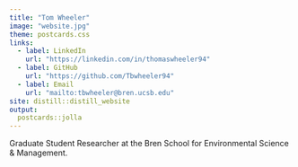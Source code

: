```yaml
---
title: "Tom Wheeler"
image: "website.jpg"
theme: postcards.css
links:
  - label: LinkedIn
    url: "https://linkedin.com/in/thomaswheeler94"
  - label: GitHub
    url: "https://github.com/Tbwheeler94"
  - label: Email
    url: "mailto:tbwheeler@bren.ucsb.edu"
site: distill::distill_website
output:
  postcards::jolla
---
```

 
Graduate Student Researcher at the Bren School for Environmental Science & Management.
